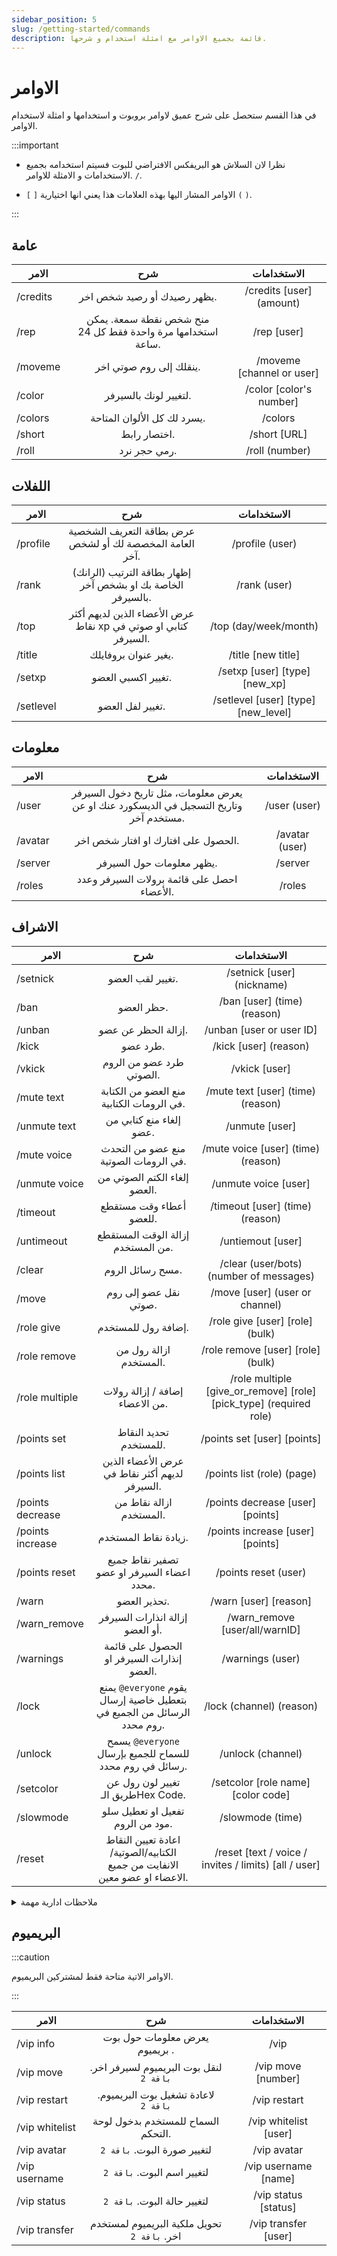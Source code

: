 ```yaml
---
sidebar_position: 5
slug: /getting-started/commands
description: قائمة بجميع الاوامر مع امثلة استخدام و شرحها.
---
```


# الاوامر

في هذا القسم ستحصل على شرح عميق لاوامر بروبوت و استخدامها و امثلة لاستخدام الاوامر.

:::important

- نظرا لان السلاش هو البريفكس الافتراضي للبوت فسيتم استخدامه بجميع الاستخدامات و الامثلة للاوامر. `/`.

- `[` `]` الاوامر المشار اليها بهذه العلامات هذا يعني انها اختيارية `(` `)`.

:::

## عامة 

| الامر | شرح | الاستخدامات |
| ------------- |:-------------:|:-------------:|
| /credits | يظهر رصيدك أو رصيد شخص اخر. | /credits [user] (amount) |
| /rep | منح شخص نقطة سمعة. يمكن استخدامها مرة واحدة فقط كل 24 ساعة. | /rep [user] |
| /moveme | ينقلك إلى روم صوتي اخر. | /moveme [channel or user] |
| /color | لتغيير لونك بالسيرفر. | /color [color's number] |
| /colors | يسرد لك كل الألوان المتاحة. | /colors |
| /short | اختصار رابط. | /short [URL] |
| /roll | رمي حجر نرد. | /roll (number) |

## اللفلات

| الامر | شرح | الاستخدامات |
| ------------- |:-------------:|:-------------:|
| /profile | عرض بطاقة التعريف الشخصية العامة المخصصة لك أو لشخص آخر. | /profile (user) |
| /rank | إظهار بطاقة الترتيب (الرانك) الخاصة بك او بشخص آخر بالسيرفر. | /rank (user) |
| /top | عرض الأعضاء الذين لديهم أكثر نقاط xp كتابي او صوتي في السيرفر. | /top (day/week/month) |
| /title | يغير عنوان بروفايلك. | /title [new title] |
| /setxp | تغيير اكسبي العضو. | /setxp [user] [type] [new_xp] |
| /setlevel | تغيير لفل العضو. | /setlevel [user] [type] [new_level] |

## معلومات

| الامر | شرح | الاستخدامات |
| ------------- |:-------------:|:-------------:|
| /user | يعرض معلومات، مثل تاريخ دخول السيرفر وتاريخ التسجيل في الديسكورد عنك او عن مستخدم آخر. | /user (user) |
| /avatar | الحصول على افتارك او افتار شخص اخر. | /avatar (user) |
| /server | يظهر معلومات حول السيرفر. | /server |
| /roles | احصل على قائمة برولات السيرفر وعدد الأعضاء. | /roles |

## الاشراف

| الامر | شرح | الاستخدامات |
| ------------- |:-------------:|:-------------:|
| /setnick | تغيير لقب العضو. | /setnick [user] (nickname) |
| /ban | حظر العضو. | /ban [user] (time) (reason) |
| /unban |  إزالة الحظر عن عضو. | /unban [user or user ID] |
| /kick | طرد عضو. | /kick [user] (reason) |
| /vkick | طرد عضو من الروم الصوتي. | /vkick [user] |
| /mute text | منع العضو من الكتابة في الرومات الكتابية. | /mute text [user] (time) (reason) |
| /unmute text | إلغاء منع كتابي من عضو. | /unmute [user] |
| /mute voice | منع عضو من التحدث في الرومات الصوتية. | /mute voice [user] (time) (reason) |
| /unmute voice | إلغاء الكتم الصوتي من العضو. | /unmute voice [user] |
| /timeout | أعطاء وقت مستقطع للعضو. | /timeout [user] (time) (reason) |
| /untimeout | إزالة الوقت المستقطع من المستخدم. | /untiemout [user] |
| /clear | مسح رسائل الروم. | /clear (user/bots) (number of messages) | 
| /move | نقل عضو إلى روم صوتي. | /move [user] (user or channel) |
| /role give | إضافة رول للمستخدم. | /role give [user] [role] (bulk) |
| /role remove | ازالة رول من المستخدم. | /role remove [user] [role] (bulk) |
| /role multiple | إضافة / إزالة رولات من الاعضاء. | /role multiple [give_or_remove] [role] [pick_type] (required role) |
| /points set | تحديد النقاط للمستخدم. | /points set [user] [points] |
| /points list |  عرض الأعضاء الذين لديهم أكثر نقاط في السيرفر. | /points list (role) (page) |
| /points decrease | ازالة نقاط من المستخدم. | /points decrease [user] [points] |
| /points increase | زيادة نقاط المستخدم. | /points increase [user] [points] |
| /points reset | تصفير نقاط جميع اعضاء السيرفر او عضو محدد. | /points reset (user) |
| /warn | تحذير العضو. | /warn [user] [reason] |
| /warn_remove | إزالة انذارات السيرفر أو العضو. | /warn_remove [user/all/warnID] |
| /warnings | الحصول على قائمة إنذارات السيرفر او العضو. | /warnings (user) |
| /lock | يمنع `@everyone` يقوم بتعطيل خاصية إرسال الرسائل من الجميع في روم محدد. | /lock (channel) (reason) |
| /unlock | يسمح `@everyone` للسماح للجميع بإرسال رسائل في روم محدد. | /unlock (channel) |
| /setcolor | تغيير لون رول عن طريق الـHex Code. | /setcolor [role name] [color code]
| /slowmode | تفعيل او تعطيل سلو مود من الروم. | /slowmode (time) |
| /reset | اعادة تعيين النقاط الكتابيه/الصوتية/الانفايت من جميع الاعضاء او عضو معين. | /reset [text / voice / invites / limits) [all / user] |

<details>

<summary>ملاحظات ادارية مهمة</summary>

- يمكن للاعضاء الذين لديهم صلاحيات `ادمن ستريتر` او `رولات المشرفين` في لوحة التحكم استخدام جميع اوامر الاشراف على سبيل المثال يمكن للاعضاء الذين لديهم صلاحية الحظر باستخدام امر "/ban".

- اذا لم يتم تحديد وقت ستكون المدة الافتراضية ** ثلاثة اشهر** لجميع الاوامر التي تتطلب ادخال مدة معينة، يمكن تعديل المدة في اي وقت.
  
</details>

## البريميوم

:::caution 

الاوامر الاتية متاحة فقط لمشتركين البريميوم.

:::

| الامر | شرح | الاستخدامات |
| ------------- |:-------------:|:-------------:|
| /vip info | يعرض معلومات حول بوت بريميوم  . | /vip |
| /vip move | لنقل بوت البريميوم لسيرفر اخر. `باقة 2` | /vip move [number] |
| /vip restart | لاعادة تشغيل بوت البريميوم. `باقة 2` | /vip restart |
| /vip whitelist | السماح للمستخدم بدخول لوحة التحكم. | /vip whitelist [user] |
| /vip avatar | لتغيير صورة البوت. `باقة 2` | /vip avatar |
| /vip username | لتغيير اسم البوت. `باقة 2` | /vip username [name] |
| /vip status | لتغيير حالة البوت. `باقة 2` | /vip status [status] |
| /vip transfer | تحويل ملكية البريميوم لمستخدم اخر. `باقة 2` | /vip transfer [user]

